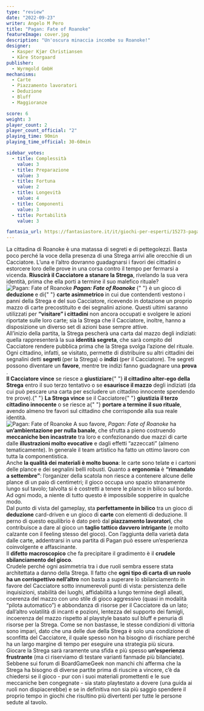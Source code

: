 ```yaml
---
type: "review"
date: "2022-09-23"
writer: Angelo M Pero
title: "Pagan: Fate of Roanoke"
featureImage: cover.jpg
description: "Un'oscura minaccia incombe su Roanoke!"
designer:
  - Kasper Kjær Christiansen
  - Kåre Storgaard
publisher:
  - Wyrmgold GmbH
mechanisms:
  - Carte
  - Piazzamento lavoratori
  - Deduzione
  - Bluff
  - Maggioranze

score: 6
weight: 3
player_count: 2
player_count_official: "2"
playing_time: 90min
playing_time_official: 30-60min

sidebar_votes:
  - title: Complessità
    value: 3
  - title: Preparazione
    value: 3
  - title: Fortuna
    value: 2
  - title: Longevità
    value: 4
  - title: Componenti
    value: 3
  - title: Portabilità
    value: 3

fantasia_url: https://fantasiastore.it/it/giochi-per-esperti/15273-pagan-fate-of-roanoke-eng.html
---
```


<Setting>
  La cittadina di Roanoke è una matassa di segreti e di pettegolezzi. Basta poco
  perché la voce della presenza di una Strega arrivi alle orecchie di un
  Cacciatore. L’una e l’altro dovranno guadagnarsi i favori dei cittadini o
  estorcere loro delle prove in una corsa contro il tempo per fermarsi a
  vicenda. <strong>Riuscirà il Cacciatore a stanare la Strega</strong>,
  rivelando la sua vera identità, prima che ella porti a termine il suo malefico
  rituale?
  <br />
</Setting>

<img src="./game1.jpg" alt="Pagan: Fate of Roanoke" />

<Rules>
  <strong>
    <em>Pagan: Fate of Roanoke</em>
  </strong>{" "}
  è un gioco di <strong>deduzione </strong>e di{" "}
  <strong>carte asimmetrico </strong>in cui due contendenti vestono i panni
  della Strega e del suo Cacciatore, ricevendo in dotazione un proprio mazzo di
  carte precostituito e dei segnalini azione. Questi ultimi saranno utilizzati
  per <strong>“visitare” i cittadini</strong> non ancora occupati e svolgere le
  azioni riportate sulle loro carte; sia la Strega che il Cacciatore, inoltre,
  hanno a disposizione un diverso set di azioni base sempre attive.
  <br />
  All’inizio della partita, la Strega pescherà una carta dal mazzo degli
  indiziati: quella rappresenterà la sua <strong>identità segreta</strong>, che
  sarà compito del Cacciatore rendere pubblica prima che la Strega svolga
  l’azione del rituale. Ogni cittadino, infatti, se visitato, permette di
  distribuire su altri cittadini dei segnalini detti <strong>segreti </strong>
  (per la Strega) o <strong>indizi </strong>(per il Cacciatore). Tre segreti possono
  diventare un <strong>favore</strong>, mentre tre indizi fanno guadagnare una <strong>
    prova
  </strong>.<br />
  <strong>Il Cacciatore vince</strong> se riesce a <strong>giustiziare</strong>{" "}
  <strong>il cittadino alter-ego della Strega</strong> entro il suo terzo
  tentativo o se <strong>esaurisce il mazzo</strong> degli indiziati (da cui può
  pescare una carta per escludere un cittadino innocente spendendo tre prove).{" "}
  <strong>La Strega vince</strong> se il Cacciatore{" "}
  <strong>giustizia il terzo cittadino innocente</strong> o se riesce a{" "}
  <strong>portare a termine il suo rituale</strong>, avendo almeno tre favori
  sul cittadino che corrisponde alla sua reale identità.
  <br />
</Rules>

<img src="./game2.jpg" alt="Pagan: Fate of Roanoke" />

<Feedback>
A suo favore, <em>Pagan: Fate of Roanoke</em> ha <strong>un’ambientazione per nulla banale</strong>, che sfrutta a pieno costruendo <strong>meccaniche ben incastrate</strong> tra loro e confezionando due mazzi di carte dalle <strong>illustrazioni molto evocative</strong> e dagli effetti “azzeccati” (almeno tematicamente). In generale il team artistico ha fatto un ottimo lavoro con tutta la componentistica.<br />
Anche <strong>la qualità dei materiali è molto buona</strong>: le carte sono telate e i cartoni delle plance e dei segnalini belli robusti. 
Quanto a <strong>ergonomia</strong> è <strong>“rimandato a settembre”</strong>: l’organizer della scatola non riesce a contenere alcune delle plance di un paio di centimetri; il gioco occupa uno spazio stranamente lungo sul tavolo; talvolta si è costretti a tenere le plance in bilico sul bordo. Ad ogni modo, a niente di tutto questo è impossibile sopperire in qualche modo.<br />
Dal punto di vista del gameplay, sta <strong>perfettamente in bilico</strong> tra un gioco di <strong>deduzione</strong> card-driven e un gioco di <strong>carte</strong> con elementi di deduzione. Il perno di questo equilibrio è dato però dal <strong>piazzamento lavoratori</strong>, che contribuisce a dare al gioco un <strong>taglio tattico davvero intrigante</strong> (e molto calzante con il feeling stesso del gioco). Con l’aggiunta della varietà data dalle carte, addentrarsi in una partita di Pagan può essere un’esperienza coinvolgente e affascinante.<br />
Il <strong>difetto macroscopico</strong> che fa precipitare il gradimento è il <strong>crudele sbilanciamento del gioco</strong>.<br />
Crudele perché ogni asimmetria tra i due ruoli sembra essere stata architettata a danno della Strega. Il fatto che <strong>ogni tipo di carta di un ruolo ha un corrispettivo nell’altro</strong> non basta a superare lo sbilanciamento in favore del Cacciatore sotto innumerevoli punti di vista: persistenza delle inquisizioni, stabilità dei luoghi, affidabilità a lungo termine degli alleati, coerenza del mazzo con uno stile di gioco aggressivo (quasi in modalità “pilota automatico”) e abbondanza di risorse per il Cacciatore da un lato; dall’altro volatilità di incanti e pozioni, lentezza del supporto dei famigli, incoerenza del mazzo rispetto al playstyle basato sul bluff e penuria di risorse per la Strega. Come se non bastasse, le stesse condizioni di vittoria sono impari, dato che una delle due della Strega è solo una condizione di sconfitta del Cacciatore, il quale spesso non ha bisogno di rischiare perché ha un largo margine di tempo per eseguire una strategia più sicura. <br />
Giocare la Strega sarà raramente una sfida e più spesso <strong>un’esperienza frustrante</strong> (ma ci riserviamo di testare varianti fanmade più bilanciate). Sebbene sui forum di BoardGameGeek non manchi chi afferma che la Strega ha bisogno di diverse partite prima di riuscire a vincere, c’è da chiedersi se il gioco - pur con i suoi materiali promettenti e le sue meccaniche ben congegnate - sia stato playtestato a dovere (una guida ai ruoli non dispiacerebbe) e se in definitiva non sia più saggio spendere il proprio tempo in giochi che risultino più divertenti per tutte le persone sedute al tavolo.<br />

</Feedback>

<Instagram id="Ci2F0-3Df8v" />
